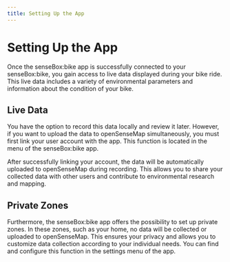 ```yaml
---
title: Setting Up the App
---
```


# Setting Up the App

Once the senseBox:bike app is successfully connected to your senseBox:bike, you gain access to live data displayed during your bike ride.  
This live data includes a variety of environmental parameters and information about the condition of your bike.  


## Live Data
You have the option to record this data locally and review it later. However, if you want to upload the data to openSenseMap simultaneously, you must first link your user account with the app. This function is located in the menu of the senseBox:bike app.

After successfully linking your account, the data will be automatically uploaded to openSenseMap during recording. This allows you to share your collected data with other users and contribute to environmental research and mapping.

## Private Zones

Furthermore, the senseBox:bike app offers the possibility to set up private zones. In these zones, such as your home, no data will be collected or uploaded to openSenseMap. This ensures your privacy and allows you to customize data collection according to your individual needs. You can find and configure this function in the settings menu of the app.

